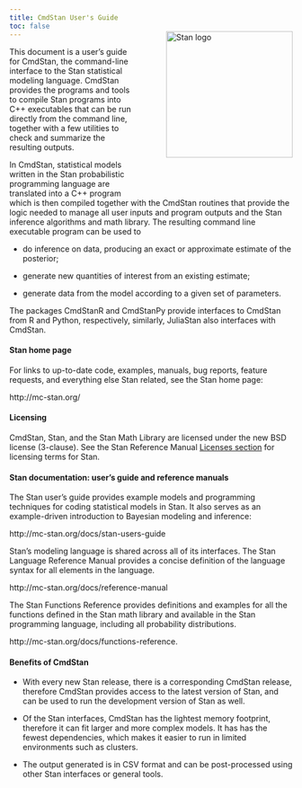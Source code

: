 ```yaml
---
title: CmdStan User's Guide
toc: false
---
```


<img style="float:right; margin: -2em 0em 4em 4em" src="img/logo_tm.png" width="225" alt="Stan logo" />

This document is a user's guide for CmdStan, the command-line interface
to the Stan statistical modeling language.
CmdStan provides the programs and tools to compile Stan programs into
C++ executables that can be run directly from the command line, together
with a few utilities to check and summarize the resulting outputs.

In CmdStan, statistical models written in the Stan probabilistic programming language
are translated into a C++ program which is then compiled together with the CmdStan routines
that provide the logic needed to manage all user inputs and program outputs
and the Stan inference algorithms and math library.
The resulting command line executable program can be used to

- do inference on data, producing an exact or approximate estimate of the posterior;

- generate new quantities of interest from an existing estimate;

- generate data from the model according to a given set of parameters.

The packages CmdStanR and CmdStanPy provide interfaces to CmdStan from R and Python,
respectively, similarly, JuliaStan also interfaces with CmdStan.

#### Stan home page {-}

For links to up-to-date code, examples, manuals, bug reports, feature
requests, and everything else Stan related, see the Stan home page:

http://mc-stan.org/

#### Licensing {-}

CmdStan, Stan, and the Stan Math Library are licensed under the new
BSD license (3-clause). See the Stan Reference Manual
[Licenses section](https://mc-stan.org/docs/reference-manual/licensing.html)
for licensing terms for Stan.


#### Stan documentation: user's guide and reference manuals {-}

The Stan user's guide provides example models and programming
techniques for coding statistical models in Stan.
It also serves as an example-driven introduction to Bayesian modeling
and inference:

http://mc-stan.org/docs/stan-users-guide

Stan's modeling language is shared across all of its interfaces.
The Stan Language Reference Manual provides a concise definition
of the language syntax for all elements in the language.

http://mc-stan.org/docs/reference-manual

The Stan Functions Reference provides definitions and examples
for all the functions defined in the Stan math
library and available in the Stan programming language, including
all probability distributions.

http://mc-stan.org/docs/functions-reference.

#### Benefits of CmdStan {-}

- With every new Stan release, there is a corresponding CmdStan release,
therefore CmdStan provides access to the latest version of Stan,
and can be used to run the development version of Stan as well.

- Of the Stan interfaces, CmdStan has the lightest memory footprint,
therefore it can fit larger and more complex models.  It has
has the fewest dependencies, which makes it easier to run in limited
environments such as clusters.

- The output generated is in CSV format and can be post-processed using
other Stan interfaces or general tools.
